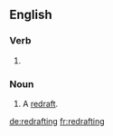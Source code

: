 ==English==

===Verb===
{{head|en|present participle}}

# {{present participle of|redraft|lang=en}}

===Noun===
{{en-noun}}

# A [[redraft]].

[[de:redrafting]]
[[fr:redrafting]]